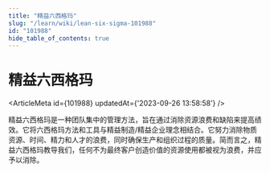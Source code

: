 ```yaml
---
title: "精益六西格玛"
slug: "/learn/wiki/lean-six-sigma-101988"
id: "101988"
hide_table_of_contents: true
---
```



# 精益六西格玛

<ArticleMeta id={101988} updatedAt={'2023-09-26 13:58:58'} />
<div className='border-solid border-b border-t-0 my-4 border-[var(--ifm-color-gray-300)]' />

精益六西格玛是一种团队集中的管理方法，旨在通过消除资源浪费和缺陷来提高绩效。它将六西格玛方法和工具与精益制造/精益企业理念相结合。它努力消除物质资源、时间、精力和人才的浪费，同时确保生产和组织过程的质量。简而言之，精益六西格玛教导我们，任何不为最终客户创造价值的资源使用都被视为浪费，并应予以消除。
